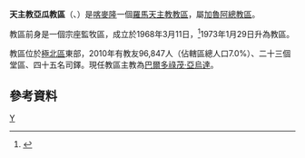 {{Infobox Roman Catholic diocese
|Roman Catholic Diocese of = 天主教亞瓜教區
|Latin name of diocese =Dioecesis Maruana-Mokolensis
|image = 
|caption = 
|location = [[喀麥隆|喀麥隆]]
|territory =極北區東部
|population =96,847

|rite = 拉丁禮
|patron = 
|province = 加魯阿
|established = 1968年
|cathedral =聖亞納主教座堂
|副主教座堂 =
|leadership = 主教
|website =[http://diocesedeyagoua.org/ 官方網頁]
|教宗 = 
|metropolitan =巴爾多祿茂·亞烏達

|ordinary = 
|coadjutor bishop =
|emeritus = 
}}

'''天主教亞瓜教區'''（{{lang-la|Dioecesis Yaguana}}、{{lang-fr|Diocèse de Yagoua}}）是[[喀麥隆|喀麥隆]]一個[[羅馬天主教|羅馬天主教]][[教區|教區]]，屬[[天主教加魯阿總教區|加魯阿總教區]]。

教區前身是一個宗座監牧區，成立於1968年3月11日，<ref>{{Cite web |url=http://www.vatican.va/holy_father/paul_vi/apost_constitutions/documents/hf_p-vi_apc_19680311_yaguanae_lt.html |title=成立教區的宗座憲令 |access-date=2014-01-31 |archive-date=2014-02-03 |archive-url=https://web.archive.org/web/20140203154522/http://www.vatican.va/holy_father/paul_vi/apost_constitutions/documents/hf_p-vi_apc_19680311_yaguanae_lt.html |dead-url=no }}</ref>1973年1月29日升為教區。

教區位於[[極北區|極北區]]東部，2010年有教友96,847人（佔轄區總人口7.0%）、二十三個堂區、四十五名司鐸。現任教區主教為[[巴爾多祿茂·亞烏達|巴爾多祿茂·亞烏達]]。

==參考資料==
{{reflist}}
{{喀麥隆天主教教區}}
[[Category:喀麥隆天主教教區|Y]]